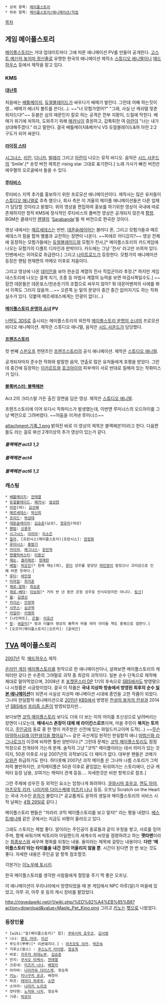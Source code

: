  * 상위 항목: [[메이플스토리]]
 * 하위 항목: [[메이플스토리/애니메이션/직업]]

[[목차]]
== 게임 메이플스토리 ==
[[메이플스토리]]는 거대 업데이트마다 그에 따른 애니메이션 PV를 만들어 공개한다. [[고스트 메신저]],[[놓지마 정신줄]]로 유명한 한국의 애니메이션 제작소 [[스튜디오 애니멀]]이나 [[매드하우스]] 등에서 제작을 맡고 있다.

=== KMS ===
==== [[메이플스토리/구 대난투|대난투]] ====
{{{#!html
<iframe width="560" height="315" src="http://www.youtube.com/embed/rvUYCEkJUrM?rel=0" frameborder="0" allowfullscreen></iframe>
}}}

처음에는 [[배틀메이지(메이플스토리)|배틀메이지]], [[듀얼블레이드]]가 싸우다가 배메가 발린다. 그런데 어째 하는짓이 영... 배메가 에너지 볼트를 쓴다(...). ~~"너 모험가였어?" "그래, 사실 난 캐쉬템 맞춘 위자드다!"~~ 듀블은 심의 때문인지 칼로 하는 공격은 전부 지팡이, 드릴에 막힌다. 배매가 위기에 처하자, 도와주기 위해 [[메카닉(메이플스토리)|메카닉]]이 증원하고, 갑툭튀한 여 [[아란]]이 "너는 내가 상대해주겠다." 라고 말한다. 결국 배틀메이지&메카닉 VS 듀얼블레이드&여 아란 2:2 구도가 되어 싸운다.

==== [[라이징 스타]] ====
{{{#!html
<iframe width="560" height="315" src="http://www.youtube.com/embed/kJqUfO-vt_U?rel=0" frameborder="0" allowfullscreen></iframe>
}}}

[[시그너스(메이플스토리)|시그너스]], [[리린(메이플스토리)|리린]], [[다니카]], [[메이플스토리/기타 등장인물#s-4.6|발레리]] 그리고 [[아란]]이 나오는 뮤직 비디오. 음악은 [[S.I.D-Sound|시드 사운드]]의 'Smile'.[* 숏컷 버전 제목은 rising star 그대로 표기한다.] 노래 가사가 빠진 버전은 에우렐의 오르골에서 들을 수 있다.

==== [[루타비스]] ====
{{{#!html
<iframe width="560" height="315" src="http://www.youtube.com/embed/zeV712TPI3k" frameborder="0" allowfullscreen></iframe>
}}}

루타비스 지역 추가를 홍보하기 위한 프로모션 애니메이션이다. 제작사는 많은 유저들이 [[스튜디오 애니멀]]로 추측 했으나, 회사 측은 이 겨울의 메이플 애니메이션들은 다른 업체가 담당할 것이라고 밝혔다.
위의 영상을 편집하여 홍보를 하기위한 영상이 국내에 따로 존재하지만 정작 KMS에 정식적인 루타비스의 풀버전 영상은 공개되지 않은게 [[함정]]. BGM은 클래식인 [[조지 프레드릭 헨델|헨델]]의 '[http://youtu.be/JSAd3NpDi6Q Sarabande]'를 락 버전으로 편곡한 것이다.

영상 내에서는 [[메르세데스(메이플스토리)|메르세데스]]는 반반, [[데몬슬레이어]]는 블러디 퀸, 그리고 모험가들과 메르세데스가 힘을 합쳐 벨룸과 교전하는 장면이 나온다. ~~피에르 어디갔지?~~ 영상 전체에 등장하는 모험가들에는 [[듀얼블레이드]]와 모험가 전사,[* 메이플스토리의 카드게임에 나오는 모험가의 디폴트 디자인과 판박이다. 카드에는 그냥 '전사' 라고만 쓰여져 있다. 인벤에서는 히어로로 취급한다.] 그리고 [[나이트로드(메이플스토리)|나이트로드]]가 등장한다. 모험가의 애니메이션 등장은 팬텀 현재편의 까메오 이후로 처음이다.

그리고 영상에 나온 [[데미안(메이플스토리)|데미안]]을 보아 한손검 계열의 전사 직업군이라 추정.[* 하지만 게임 내스토리에 나오는 결계 치기, 조종 등 마법사 계열의 능력을 보면 마검사쪽일수도.] ~~잠깐 데몬들은 데몬포스/한손둔기의 조합으로 싸우지 않아? 뭐 데몬어벤져의 사례를 봐서 이쪽도 그러지 않을까....~~ 오른쪽 눈 밑의 문양이 중간 중간 없어지기도 하는 작화 실수가 있다. 덧붙여 메르세데스에게는 안광이 없다(...)
==== [[메이플스토리 운명의 소녀]] PV ====
{{{#!html
<iframe width="560" height="315" src="http://www.youtube.com/embed/DteF6D2p7O8" frameborder="0" allowfullscreen>
</iframe>
}}}

[[닌텐도 3DS]]로 출시되는 메이플스토리의 외전작 [[메이플스토리 운명의 소녀]]의 프로모션 비디오 애니메이션. 제작은 스튜디오 애니멀, 음악은 [[S.I.D-Sound|시드 사운드]]가 담당했다.

==== [[프렌즈스토리]] ====
{{{#!html
<iframe width="560" height="315" src="//www.youtube.com/embed/vy_ZOKl9Duc" frameborder="0" allowfullscreen></iframe>
}}}

첫 번째 [[스핀오프]] 컨텐츠인 [[프렌즈스토리]]의 공식 애니메이션. 제작은 [[스튜디오 애니멀]].

공개되자마자 준수한 작화와 발랄한 음악, 연출로 많은 유저들에게 호평을 받았다. 그런데 중간에 등장하는 [[이카르트#s-1.1|이카르트]]와 [[호크아이(메이플스토리)#s-2|호크아이]]의 피부색이 서로 반대로 칠해져 있는 작화미스가 있다.

==== [[블록버스터: 블랙헤븐]] ====
{{{#!html
<iframe width="560" height="315" src="//www.youtube.com/embed/XrGvOXDOZVw//" frameborder="0" allowfullscreen></iframe>
}}}

Act.2의 크리스탈 가든 출진 장면을 담은 영상. 제작은 [[스튜디오 애니멀]].

프렌즈스토리에 이어 또다시 작화미스가 발생했는데, 이번엔 루미너스의 오드아이를 그냥 벽안으로 그려버렸다. ~~어둠을 이겨낸 루미너스~~

attachment:기록_1.png
밝혀진 바로 이 영상의 제목은 블랙헤븐1이라고 한다. 다음편들도 라는 걸로 봐선 2개이상의 추가 영상이 있는거 같다.

===== 블랙헤븐 act3 1,2 =====
{{{#!html
<iframe width="640" height="360" src="//www.youtube.com/embed/QCLY-OkYh48" frameborder="0" allowfullscreen></iframe>
}}}

{{{#!html
<iframe width="640" height="360" src="//www.youtube.com/embed/zABr7B6oXX8 " frameborder="0" allowfullscreen></iframe>
}}}

===== 블랙헤븐 act4 =====
{{{#!html
<iframe width="640" height="360" src="//www.youtube.com/embed/KZOTJPbtOEg" frameborder="0" allowfullscreen></iframe>
}}}

===== 블랙헤븐 act6 1,2 =====
{{{#!html
<iframe width="640" height="360" src="//www.youtube.com/embed/l2fcdc_mT34" frameborder="0" allowfullscreen></iframe>
}}}

{{{#!html
<iframe width="640" height="360" src="//www.youtube.com/embed/Z4Q3171nxs8" frameborder="0" allowfullscreen></iframe>
}}}

=== 캐스팅 ===
 * [[배틀메이지(메이플스토리)|배틀메이지]]: [[전태열]]
 * [[듀얼블레이드]], [[메카닉(메이플스토리)|메카닉]]: [[엄상현]]
 * [[아란]](여): [[김선혜]]
 * [[메르세데스(메이플스토리)|메르세데스]]: [[박신희]]
 * [[프리드(메이플스토리)|프리드]]: [[박성태]]
 * [[데몬슬레이어]]: [[김승준]](남성), [[정유미(성우)|정유미]](여성)
 * [[팬텀(메이플스토리)|팬텀]]: [[신용우]]
 * [[시그너스(메이플스토리)|시그너스]], [[아리아(메이플스토리)|아리아]]: [[이소은(성우)|이소은]]
 * [[힐라]], [프란시스(메이플스토리)|프란시스]: [[양정화(성우)|양정화]]
 * [[루미너스(메이플스토리)|루미너스]]: [[홍범기]]
 * [[카이저(메이플스토리)|카이저]], [[매그너스(메이플스토리)|매그너스]]: [[장민혁]]
 * [[엔젤릭버스터]]: [[이용신]] 
 * [[제논(메이플스토리)|제논]], [[겔리메르]]: [[정재헌]]
 * [[베릴(메이플스토리)|베릴]]: [[하은진]][* 원래 제논(여), [[루티]] 성우를 맡았던 [[여민정]]이 맡았으나 괴리감으로 인해 바뀐 듯하다.]
 * [[루티]]: [[여민정]]
 * [[미하일(메이플스토리)|미하일]]: [[최지훈]]
 * [[제로(메이플스토리)|제로-알파]]: [[최승훈]]
 * [[제로(메이플스토리)|제로-베타]]: [[이보희(성우)|이보희]][* 거의 반 년 동안 은정 성우로 인식되었지만 아니다. [http://blog.naver.com/boheelee86/120195157509 링크]]
 * [[윌(메이플스토리)|윌]]: [[김영선(성우)|김영선]]
 * [[그림자 기사단#s-2.2|카이슨]]: [[안장혁]]
 * [[그림자 기사단#s-2.4|시무스]]: [[심규혁]]
 * [[그림자 기사단#s-2.3|라일라]]: [[이명희#s-2|이명희]]
 * [나인하트], [[은월]]: [[이호산]]
 * [[랑]]: [[여윤미]][* 랑과 더불어 영상의 뾰족귀 마을 여자 아이들 역도 중복으로 겸한다.]
 * [오르카(메이플스토리)|오르카]: [윤여진]

== [[TVA]] 메이플스토리 ==
[[2007년]] 작. [[매드하우스]] 제작.

[[온라인 게임]] [[메이플스토리]]를 원작으로 한 애니메이션이나, 살펴보면 메이플스토리의 캐릭터만 갖다 쓴 수준의 그야말로 괴작 중 최강의 괴작이다. 일본 순수 단독으로 제작해 제대로 말아먹었으며, 2008년 초 [[포켓몬스터 DP]] 1기의 후속으로 [[SBS]]에서도 방영됐으나 시청률은 시궁창이었다. 결국 이 작품은 '''국내 지상파 방송에서 방영된 최후의 순수 [[일본 애니메이션]]'''이 되면서 사실상 지상파 애니메이션 시대에 종언을 고한 작품이 되었다. 그나마 한일합작 애니메이션으로 [[2011년]] [[KBS]]에서 방영된 [[전설의 용자의 전설]]과 2014년 [[SBS]]에서 [[프리즘 스톤]]이 방영되었지만...

보다보면 [[코믹 메이플스토리]] 보다도 더욱 더 보는 이의 어이를 초신성으로 날려버리는 장면이 나오는데, '''헤네시스 촌장이 대체 왜 라이칸스로프'''이며, 마을 주민이 '''북치는 토끼'''이고, [[주인공]]의 동료 중 한 명이 저주받은 신전에 있는 와일드카고이며 도적(...) ~~[[무슨 마약하시길래 이런생각을 했어요]]?~~ 같은 국산게임 원작인 한일합작 애니 [[라그나로크 온라인#s-6.1|마법신화 라그나로크]]가 이것에 비하면 훨씬 양반이다.[*  그런데 문제는 [[코믹 메이플스토리]]도 점점 막장으로 전개되어 가는게 문제. 솔직히 그냥 "코믹" 메이플이라는 데서 의미가 있는 것이지, 50권 이후로 사실 2007년의 괴작보다도 더 재미가 없다. 대부분 팬들은 코메가 [[오와콘]] 취급하기도 한다. 하다못해 2007년 괴작 메이플 은 그나마 나름 스토리가 그럭저럭 볼만하지만, 코믹메이플은 50권 이후로 끝임없는 뒤섞여가는 스토리에다, 신규 캐릭터 등장 남용, 꼬여가는 캐릭터 관계 등등.... 자세한것은  비판 항목으로 참조.]

그런 주제에 성우진 등 외적인 요소는 엄청나게 화려하다. [[쿠와시마 호우코]], [[엔도 아야]], [[마츠모토 리카]], [[나미카와 다이스케]]에 [[미즈키 나나]] 등등. 오프닝 Scratch on the Heart는 국내 가수인 [[윤하]]가 불렀다.[* 공교롭게도 윤하의 생일과 메이플스토리의 서비스 시작 날짜는 [[4월 29일]]로 같다.]

메이플스토리 팬들은 "차라리 코믹 메이플스토리를 보고 말지!" 라는 평을 내렸다. [[베스트애니메]] 같은 곳에서는 지금도 비평이 올라오고 있다.

그래도 스토리는 제법 좋다. 알이라는 주인공이 동료들과 같이 우정을 쌓고, 서로를 믿어주며, 함께 싸워가며 빅토리아 아일랜드의 세계수의 씨앗을 점령하려고 하는 '''젯타맨'''이라는 [[최종보스]]와 싸우며 평화를 되찾는 내용. 들이라는 제목에 걸맞는 내용이다. '''다만 '메이플스토리'라는 타이틀을 내건 것이 어울리지 않을 뿐'''. 시간이 된다면 한 번 보는 것도 좋다. 자세한 내용은 주인공 알 항목 참조할것.

각본가는 [[이노우에 토시키]].

{{{#!html
<object classid='clsid:d27cdb6e-ae6d-11cf-96b8-444553540000' codebase='http://download.macromedia.com/pub/shockwave/cabs/flash/swflash.cab#version=9,0,0,0'  id='NFPlayer5970' width='500' height='408'><param name='movie' value='http://serviceapi.nmv.naver.com/flash/NFPlayer.swf?vid=EB8BCC7CA3A7256053426E55B4CDE36ADF7F&outKey=V125d9ed074ec9e53357566fb526a2c868b1e697fb731c5179c6b66fb526a2c868b1e' /><param name='wmode' value='transparent' /><param name='allowScriptAccess' value='always' /><param name='allowFullScreen' value='true' /><embed src='http://serviceapi.nmv.naver.com/flash/NFPlayer.swf?vid=EB8BCC7CA3A7256053426E55B4CDE36ADF7F&outKey=V125d9ed074ec9e53357566fb526a2c868b1e697fb731c5179c6b66fb526a2c868b1e' wmode='transparent' width='500' height='408' allowScriptAccess='always' name='NFPlayer5970' id='NFPlayer5970' allowFullScreen='true' type='application/x-shockwave-flash' /></object>
}}}
한국 메이플스토리를 생각한 사람들에게 절망을 주기 딱 좋은 오프닝.

이 애니메이션이 우리나라에서 방영되었을 때 본 게임에서 NPC 아루(알)가 마을에 있었고, 아루 귀, 아루 옷 등의 캐시 장비를 팔았었다.

http://rigvedawiki.net/r1/wiki.php/%ED%82%A4%EB%85%B8?action=download&value=Maple_Pet_Kino.png
그리고 [[키노#s-3.1|키노]]는 [[메이플스토리/펫#s-3.3|펫]]으로 나왔었다.

=== 등장인물 ===
 * [wiki:"알(메이플스토리)" 알]: [[쿠와시마 호우코]], [[김서영#s-1|김서영]]
 * 니나: [[엔도 아야]], [[이선#s-1|이선]]
 * 푸도우(뿌뿌)[* 리본돼지다.] : [[마츠모토 리카]], [[박은숙]]
 * 가루스(칼스) : [[쿠스노키 타이텐]], [[정승욱]]
 * 바로: [[키우치 히데노부]], [[김승준]]
 * 안지: [[쿠사오 타케시]], [[전태열]]
 * 크로네: [[미즈키 나나]], [[배정미]]
 * 아리바: [[나미카와 다이스케]], 정승욱
 * [[키노#s-3.1|키노]]: [[미나구치 유코]], 배정미
 * 하프: [[테라다 하루히]], [[소연]]
 * 소아라: [[나미키 노리코]]
 * 잣타맨: [[노자와 나치]], 정승욱
 * 기루: [[박로미]] 
